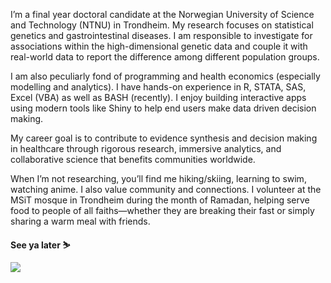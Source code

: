::: {.grid .justify-center}

::: {.g-col-6}
I’m a final year doctoral candidate at the Norwegian University of Science and Technology (NTNU) in Trondheim. My research focuses on statistical genetics and gastrointestinal diseases. I am responsible to investigate for associations within the high-dimensional genetic data and couple it with real-world data to report the difference among different population groups.

I am also peculiarly fond of programming and health economics (especially modelling and analytics). I have hands-on experience in R, STATA, SAS, Excel (VBA) as well as BASH (recently). I enjoy building interactive apps using modern tools like Shiny to help end users make data driven decision making.

My career goal is to contribute to evidence synthesis and decision making in healthcare through rigorous research, immersive analytics, and collaborative science that benefits communities worldwide.

When I'm not researching, you'll find me hiking/skiing, learning to swim, watching anime. I also value community and connections. I volunteer at the MSiT mosque in Trondheim during the month of Ramadan, helping serve food to people of all faiths—whether they are breaking their fast or simply sharing a warm meal with friends.

**See ya later ⛷️**
:::

::: {.g-col-4 .text-center}
![](images/aboutme.gif)
:::

:::

